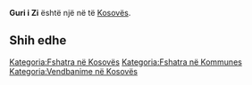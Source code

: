 {{Fshat në 
 | Emri                = Guri i Zi
 | EmriAlt                = 
 | NAME_SHORT_FORM=      
 | NAME_GENERIC=      
 | NAME_SORT_NAME_RO=      GURIIZI
 | FULL_NAME_RO = Guri i Zi
 | FULL_NAME_ND_RO=Guri i Zi
 | SORT_NAME_RG=GURIIZI
 | FULL_NAME_RG=Guri i Zi
 | FULL_NAME_ND_RG=Guri i Zi
 | SRP_NAME_SHORT_FORM=      
 | SRP_NAME_GENERIC=      
 | SRP_NAME_SORT_NAME_RO=      
 | SRP_FULL_NAME_RO = 
 | SRP_FULL_NAME_ND_RO=
 | SRP_SORT_NAME_RG=
 | SRP_FULL_NAME_RG=
 | SRP_FULL_NAME_ND_RG=
 | Emri (Rasa dhanore) = 
 | Figura              = 
 | Shteti              = Kosovo
 | Komuna              = 
 | Kodi postar         = 
 | Sipërfaqja          = 

 | Popullsia           = 

 | Regj. i popullsisë  = 
 | Dend. e popullsisë  = 
 | Faqja zyrtare       = 
 <!--- Koordinatat ----> 
 | Gjerësia            = 42.976664
 | Gjatësia            = 21.076933
 | Lartësia            = 
}}
'''Guri i Zi''' është një [[]] në [[]] të [[Kosovës]].

<!-- == Gjeografia == -->
<!-- == Historia == -->
<!-- == Demografia == -->
== Shih edhe ==
{{Komuna }}
{{Kosovo-Administrata-Cung}}

[[Kategoria:Fshatra në Kosovës]]
[[Kategoria:Fshatra në Kommunes ]]
[[Kategoria:Vendbanime në Kosovës]]